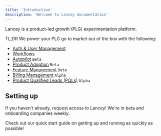 ```yaml
---
title: 'Introduction'
description: 'Welcome to Lancey documentation'
---
```


Lancey is a product-led growth (PLG) experimentation platform. 

TL;DR We power your PLG go to market out of the box with the following:

- [Auth & User Management](/features/auth)
- [Workflows](/features/workflows)
- [Autopilot](/features/workflows)  `Beta`
- [Product Adoption](/features/product-adoption)  `Beta`
- [Feature Management](/features/workflows)  `Beta`
- [Billing Management](/features/workflows)  `Alpha`
- [Product Qualified Leads (PQLs)](/features/workflows)  `Alpha`


## Setting up

<CardGroup cols={2}>
<Card
title="Get access"
icon="pen-to-square"
href="https://lancey.ai">
If you haven't already, request access to Lancey! We're in beta and onboarding companies weekly.
</Card>

<Card
title="Getting started"
icon="person-running-fast"
href="/quickstart">
Check out our quick start guide on getting up and running as quickly as possible!
</Card>
</CardGroup>
